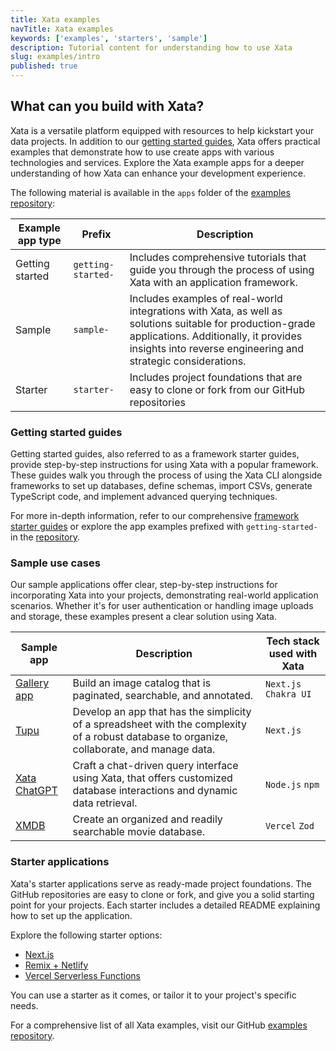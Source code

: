 ```yaml
---
title: Xata examples
navTitle: Xata examples
keywords: ['examples', 'starters', 'sample']
description: Tutorial content for understanding how to use Xata
slug: examples/intro
published: true
---
```


## What can you build with Xata?

Xata is a versatile platform equipped with resources to help kickstart your data projects. In addition to our [getting started guides](/docs/getting-started/intro), Xata offers practical examples that demonstrate how to use create apps with various technologies and services. Explore the Xata example apps for a deeper understanding of how Xata can enhance your development experience.

The following material is available in the `apps` folder of the [examples repository](https://github.com/xataio/examples/tree/main/apps):

| Example app type | Prefix             | Description                                                                                                                                                                                                        |
| ---------------- | ------------------ | ------------------------------------------------------------------------------------------------------------------------------------------------------------------------------------------------------------------ |
| Getting started  | `getting-started-` | Includes comprehensive tutorials that guide you through the process of using Xata with an application framework.                                                                                                   |
| Sample           | `sample-`          | Includes examples of real-world integrations with Xata, as well as solutions suitable for production-grade applications. Additionally, it provides insights into reverse engineering and strategic considerations. |
| Starter          | `starter-`         | Includes project foundations that are easy to clone or fork from our GitHub repositories                                                                                                                           |

### Getting started guides

Getting started guides, also referred to as a framework starter guides, provide step-by-step instructions for using Xata with a popular framework. These guides walk you through the process of using the Xata CLI alongside frameworks to set up databases, define schemas, import CSVs, generate TypeScript code, and implement advanced querying techniques.

For more in-depth information, refer to our comprehensive [framework starter guides](/docs/getting-started/intro) or explore the app examples prefixed with `getting-started-` in the [repository](https://github.com/xataio/examples/tree/main/apps).

### Sample use cases

Our sample applications offer clear, step-by-step instructions for incorporating Xata into your projects, demonstrating real-world application scenarios. Whether it's for user authentication or handling image uploads and storage, these examples present a clear solution using Xata.

| Sample app                                  | Description                                                                                                                                 | Tech stack used with Xata |
| ------------------------------------------- | ------------------------------------------------------------------------------------------------------------------------------------------- | ------------------------- |
| [Gallery app](/docs/examples/gallery-app)   | Build an image catalog that is paginated, searchable, and annotated.                                                                        | `Next.js` `Chakra UI`     |
| [Tupu](/docs/examples/tupu)                 | Develop an app that has the simplicity of a spreadsheet with the complexity of a robust database to organize, collaborate, and manage data. | `Next.js`                 |
| [Xata ChatGPT](/docs/examples/xata-chatgpt) | Craft a chat-driven query interface using Xata, that offers customized database interactions and dynamic data retrieval.                    | `Node.js` `npm`           |
| [XMDB](/docs/examples/xmdb)                 | Create an organized and readily searchable movie database.                                                                                  | `Vercel` `Zod`            |

### Starter applications

Xata's starter applications serve as ready-made project foundations. The GitHub repositories are easy to clone or fork, and give you a solid starting point for your projects. Each starter includes a detailed README explaining how to set up the application.

Explore the following starter options:

- [Next.js](https://github.com/vercel/next.js/tree/canary/examples/with-xata)
- [Remix + Netlify](https://github.com/xataio/examples/tree/main/apps/starter-remix-netlify)
- [Vercel Serverless Functions](https://github.com/xataio/examples/tree/main/apps/starter-vercel-serverless-functions)

You can use a starter as it comes, or tailor it to your project's specific needs.

For a comprehensive list of all Xata examples, visit our GitHub [examples repository](https://github.com/xataio/examples/tree/main/apps).
